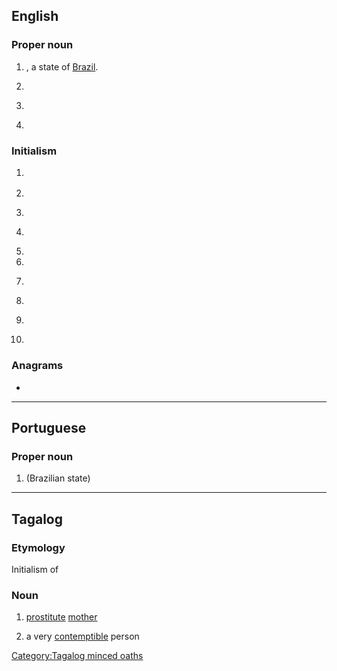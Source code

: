 {{also|Appendix:Variations of "pi"}}
==English==

===Proper noun===
{{en-proper noun}}

# {{abbreviation of|lang=en|Piauí}}, a state of [[Brazil]].
# {{initialism of|[[prison|Prison]] [[industry|Industries]]|lang=en|nodot=1}} {{gloss|the prison-run work program for inmates}}
# {{lb|en|informatics|SGML|XML}} {{initialism of|Processing Instruction|lang=en}}
# {{lb|en|colloquial|Philippines}} {{initialism of|the [[Philippines]]|lang=en|nodot=1}} {{gloss|PI standing for ''Philippine Islands''}}
#: {{ux|en|We're going back to '''the PI''' for a vacation this summer.}}

===Initialism===
{{rfc-header|Initialism}}
{{en-initialism}}

# {{initialism of|partial induction|lang=en|nodot=1}} {{gloss|see [[AI]]}}
# {{initialism of|personal injury|lang=en}}
# {{initialism of|politically incorrect|lang=en|nodot=1}} {{gloss|see [[PC]]}}
# {{initialism of|principal investigator|lang=en|nodot=1}} {{gloss|lead researcher on a grant-funded project}}
# {{initialism of|private investigator|lang=en}}
# {{initialism of|pseudoincest|lang=en}}
# {{lb|en|biochemistry}} {{abbreviation of|phosphatidylinositol|lang=en|nodot=1}} {{gloss|a phospholipid component of eukaryotic cell membranes, also abbreviated in PtdIns}}
# {{lb|en|electronics}} {{initialism of|power integrity|lang=en}}
# {{lb|en|organic compound}} {{initialism of|polyimide|lang=en}}
# {{abbreviation of|[[prohibited]] [[immigrant]]|lang=en}}

===Anagrams===
* {{anagrams|en|a=ip|IP|Ip}}

----

==Portuguese==

===Proper noun===
{{pt-proper noun}}

# {{abbreviation of|Piauí|lang=pt}} (Brazilian state)

----

==Tagalog==

===Etymology===
Initialism of {{m|tl|putang ina}}

===Noun===
{{head|tl|noun}}
#{{lb|tl|vulgar}} [[prostitute]] [[mother]]
#{{lb|tl|colloquial|vulgar}} a very [[contemptible]] person

[[Category:Tagalog minced oaths]]